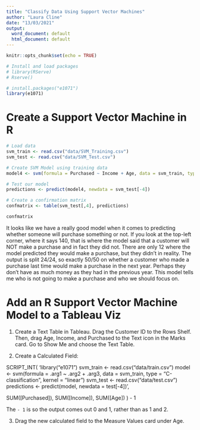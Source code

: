 ```yaml
---
title: "Classify Data Using Support Vector Machines"
author: "Laura Cline"
date: "13/03/2021"
output:
  word_document: default
  html_document: default
---
```


```r
knitr::opts_chunk$set(echo = TRUE)
```

```r
# Install and load packages
# library(RServe)
# Rserve()

# install.packages("e1071")
library(e1071)
```

# Create a Support Vector Machine in R 

```r
# Load data 
svm_train <- read.csv("data/SVM_Training.csv")
svm_test <- read.csv("data/SVM_Test.csv")
```

```r
# Create SVM Model using training data
model4 <- svm(formula = Purchased ~ Income + Age, data = svm_train, type = 'C-classification', kernel = 'linear')
```

```r
# Test our model 
predictions <- predict(model4, newdata = svm_test[-4])
```

```r
# Create a confirmation matrix
confmatrix <- table(svm_test[,4], predictions)

confmatrix
```

It looks like we have a really good model when it comes to predicting whether someone will purchase something or not. If you look at the top-left corner, where it says 140, that is where the model said that a customer will NOT make a purchase and in fact they did not. There are only 12 where the model predicted they would make a purchase, but they didn't in reality. The output is split 24/24, so exactly 50/50 on whether a customer who made a purchase last time would make a purchase in the next year. Perhaps they don't have as much money as they had in the previous year. This model tells me who is not going to make a purchase and who we should focus on. 

# Add an R Support Vector Machine Model to a Tableau Viz 

1. Create a Text Table in Tableau. Drag the Customer ID to the Rows Shelf. Then, drag Age, Income, and Purchased to the Text icon in the Marks card. Go to Show Me and choose the Text Table.  

2. Create a Calculated Field:

SCRIPT_INT(
'library("e1071")
svm_train <- read.csv("data/train.csv")
model <- svm(formula = .arg1 ~ .arg2 + .arg3, data = svm_train, type = "C-classification", kernel = "linear")
svm_test <- read.csv("data/test.csv")
predictions <- predict(model, newdata = test[-4])',

SUM([Purchased]), SUM([Income]), SUM([Age])
) - 1

The `- 1` is so the output comes out 0 and 1, rather than as 1 and 2. 

3. Drag the new calculated field to the Measure Values card under Age. 